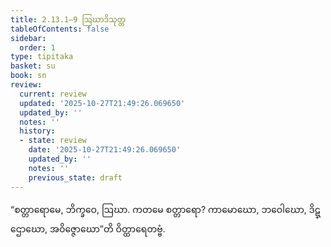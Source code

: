 ```yaml
---
title: 2.13.1–9 ဩဃာဒိသုတ္တ
tableOfContents: false
sidebar:
  order: 1
type: tipitaka
basket: su
book: sn
review:
  current: review
  updated: '2025-10-27T21:49:26.069650'
  updated_by: ''
  notes: ''
  history:
  - state: review
    date: '2025-10-27T21:49:26.069650'
    updated_by: ''
    notes: ''
    previous_state: draft
---
```



<ReviewStatus review={frontmatter.review} showDetails={true} />

<HypothesisAnnotation frontmatter={frontmatter} />

<DynamicBreadcrumb />

<Division number="302–310" book="sn" e="ch" v="18" p="324">

<Paragraph number="719" book="sn">
“စတ္တာရောမေ, ဘိက္ခဝေ, ဩဃာ. ကတမေ စတ္တာရော? ကာမောဃော, ဘဝေါဃော, ဒိဋ္ဌောဃော, အဝိဇ္ဇောဃော”တိ ဝိတ္ထာရေတဗ္ဗံ.
</Paragraph>
</Division>